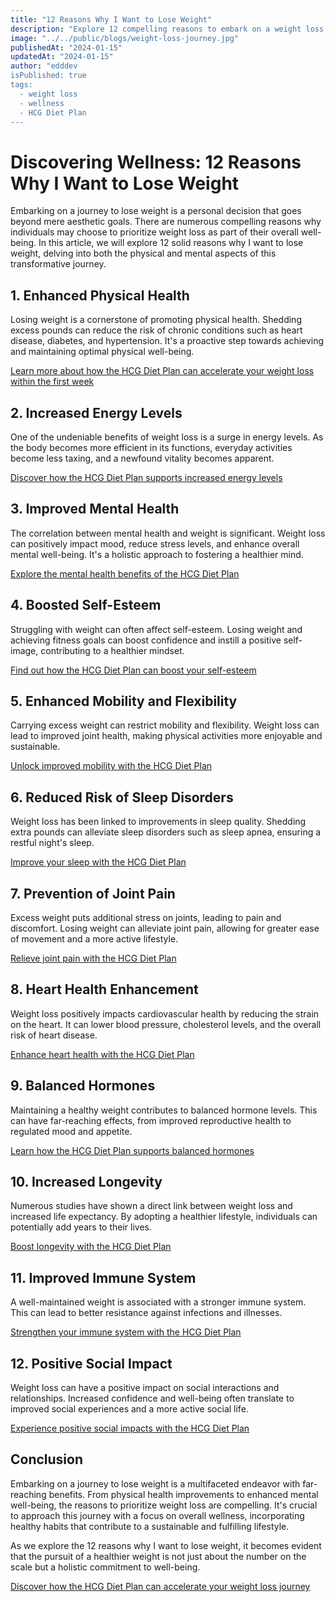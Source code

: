```yaml
---
title: "12 Reasons Why I Want to Lose Weight"
description: "Explore 12 compelling reasons to embark on a weight loss journey, focusing on both physical and mental well-being. Discover how the HCG Diet Plan can accelerate your weight loss within the first week."
image: "../../public/blogs/weight-loss-journey.jpg"
publishedAt: "2024-01-15"
updatedAt: "2024-01-15"
author: "edddev
isPublished: true
tags:
  - weight loss
  - wellness
  - HCG Diet Plan
---
```


# Discovering Wellness: 12 Reasons Why I Want to Lose Weight

Embarking on a journey to lose weight is a personal decision that goes beyond mere aesthetic goals. There are numerous compelling reasons why individuals may choose to prioritize weight loss as part of their overall well-being. In this article, we will explore 12 solid reasons why I want to lose weight, delving into both the physical and mental aspects of this transformative journey.

## 1. Enhanced Physical Health
Losing weight is a cornerstone of promoting physical health. Shedding excess pounds can reduce the risk of chronic conditions such as heart disease, diabetes, and hypertension. It's a proactive step towards achieving and maintaining optimal physical well-being.

[Learn more about how the HCG Diet Plan can accelerate your weight loss within the first week](https://shareasale.com/r.cfm?b=1508802&u=4040299&m=35635&urllink=&afftrack=)

## 2. Increased Energy Levels
One of the undeniable benefits of weight loss is a surge in energy levels. As the body becomes more efficient in its functions, everyday activities become less taxing, and a newfound vitality becomes apparent.

[Discover how the HCG Diet Plan supports increased energy levels](https://shareasale.com/r.cfm?b=1508802&u=4040299&m=35635&urllink=&afftrack=)

## 3. Improved Mental Health
The correlation between mental health and weight is significant. Weight loss can positively impact mood, reduce stress levels, and enhance overall mental well-being. It's a holistic approach to fostering a healthier mind.

[Explore the mental health benefits of the HCG Diet Plan](https://shareasale.com/r.cfm?b=1508802&u=4040299&m=35635&urllink=&afftrack=)

## 4. Boosted Self-Esteem
Struggling with weight can often affect self-esteem. Losing weight and achieving fitness goals can boost confidence and instill a positive self-image, contributing to a healthier mindset.

[Find out how the HCG Diet Plan can boost your self-esteem](https://shareasale.com/r.cfm?b=1508802&u=4040299&m=35635&urllink=&afftrack=)

## 5. Enhanced Mobility and Flexibility
Carrying excess weight can restrict mobility and flexibility. Weight loss can lead to improved joint health, making physical activities more enjoyable and sustainable.

[Unlock improved mobility with the HCG Diet Plan](https://shareasale.com/r.cfm?b=1508802&u=4040299&m=35635&urllink=&afftrack=)

## 6. Reduced Risk of Sleep Disorders
Weight loss has been linked to improvements in sleep quality. Shedding extra pounds can alleviate sleep disorders such as sleep apnea, ensuring a restful night's sleep.

[Improve your sleep with the HCG Diet Plan](https://shareasale.com/r.cfm?b=1508802&u=4040299&m=35635&urllink=&afftrack=)

## 7. Prevention of Joint Pain
Excess weight puts additional stress on joints, leading to pain and discomfort. Losing weight can alleviate joint pain, allowing for greater ease of movement and a more active lifestyle.

[Relieve joint pain with the HCG Diet Plan](https://shareasale.com/r.cfm?b=1508802&u=4040299&m=35635&urllink=&afftrack=)

## 8. Heart Health Enhancement
Weight loss positively impacts cardiovascular health by reducing the strain on the heart. It can lower blood pressure, cholesterol levels, and the overall risk of heart disease.

[Enhance heart health with the HCG Diet Plan](https://shareasale.com/r.cfm?b=1508802&u=4040299&m=35635&urllink=&afftrack=)

## 9. Balanced Hormones
Maintaining a healthy weight contributes to balanced hormone levels. This can have far-reaching effects, from improved reproductive health to regulated mood and appetite.

[Learn how the HCG Diet Plan supports balanced hormones](https://shareasale.com/r.cfm?b=1508802&u=4040299&m=35635&urllink=&afftrack=)

## 10. Increased Longevity
Numerous studies have shown a direct link between weight loss and increased life expectancy. By adopting a healthier lifestyle, individuals can potentially add years to their lives.

[Boost longevity with the HCG Diet Plan](https://shareasale.com/r.cfm?b=1508802&u=4040299&m=35635&urllink=&afftrack=)

## 11. Improved Immune System
A well-maintained weight is associated with a stronger immune system. This can lead to better resistance against infections and illnesses.

[Strengthen your immune system with the HCG Diet Plan](https://shareasale.com/r.cfm?b=1508802&u=4040299&m=35635&urllink=&afftrack=)

## 12. Positive Social Impact
Weight loss can have a positive impact on social interactions and relationships. Increased confidence and well-being often translate to improved social experiences and a more active social life.

[Experience positive social impacts with the HCG Diet Plan](https://shareasale.com/r.cfm?b=1508802&u=4040299&m=35635&urllink=&afftrack=)

## Conclusion

Embarking on a journey to lose weight is a multifaceted endeavor with far-reaching benefits. From physical health improvements to enhanced mental well-being, the reasons to prioritize weight loss are compelling. It's crucial to approach this journey with a focus on overall wellness, incorporating healthy habits that contribute to a sustainable and fulfilling lifestyle.

As we explore the 12 reasons why I want to lose weight, it becomes evident that the pursuit of a healthier weight is not just about the number on the scale but a holistic commitment to well-being.

[Discover how the HCG Diet Plan can accelerate your weight loss journey](https://shareasale.com/r.cfm?b=1508802&u=4040299&m=35635&urllink=&afftrack=)


